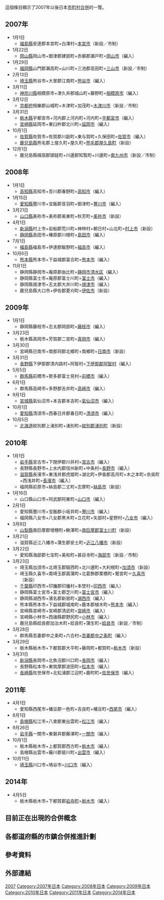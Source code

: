{{refimprove|time=2016-02-13T15:32:38+00:00}}
這個條目顯示了2007年以後日本[[市町村合併|市町村合併]]的一覽。

{{日本的市町村合併}}

== 2007年 ==
* 1月1日
** [[福島縣|福島縣]]安達郡本宮町+白澤村=[[本宮市|本宮市]]（新設／市制）
* 1月22日
** [[岡山縣|岡山縣]]岡山市+御津郡建部町+赤磐郡瀨戸町=[[岡山市|岡山市]]（編入）
* 1月29日
** [[福岡縣|福岡縣]]山門郡瀨高町+山川町+三池郡高田町=[[三山市|三山市]]（新設／市制）
* 2月13日
** [[埼玉縣|埼玉縣]]熊谷市+大里郡江南町=[[熊谷市|熊谷市]]（編入）
* 3月11日
** [[神奈川縣|神奈川縣]]相模原市+津久井郡城山町+藤野町=[[相模原市|相模原市]]（編入）
* 3月12日
** [[京都府|京都府]]相樂郡山城町+木津町+加茂町=[[木津川市|木津川市]]（新設／市制）
* 3月31日
** [[栃木縣|栃木縣]]宇都宮市+河内郡上河内町+河内町=[[宇都宮市|宇都宮市]]（編入）
** [[宮崎縣|宮崎縣]]延岡市+東臼杵郡北川町=[[延岡市|延岡市]]（編入）
* 10月1日
** [[佐賀縣|佐賀縣]]佐賀市+佐賀郡川副町+東与賀町+久保田町=[[佐賀市|佐賀市]]（編入）
** [[鹿兒島縣|鹿兒島縣]]熊毛郡上屋久町+屋久町=[[熊毛郡_(鹿兒島縣)|熊毛郡]][[屋久島町|屋久島町]]（新設）
* 12月1日
** 鹿兒島縣揖宿郡頴娃町+川邊郡知覧町+川邊町=[[南九州市|南九州市]]（新設／市制）

== 2008年 ==
* 1月1日
** [[高知縣|高知縣]]高知市+吾川郡春野町=[[高知市|高知市]]（編入）
* 1月15日
** [[愛知縣|愛知縣]]豐川市+宝飯郡音羽町+御津町=[[豐川市|豐川市]]（編入）
* 3月21日
** [[山口縣|山口縣]]美祢市+美祢郡美東町+秋芳町=[[美祢市|美祢市]]（新設）
* 4月1日
** [[新潟縣|新潟縣]]村上市+岩船郡荒川町+神林村+朝日村+山北町=[[村上市|村上市]]（新設）
** [[静岡縣|静岡縣]]島田市+榛原郡川根町=[[島田市|島田市]]（編入）
* 7月1日
** [[福島縣|福島縣]]福島市+伊達郡飯野町=[[福島市|福島市]]（編入）
* 10月6日
** [[熊本縣|熊本縣]]熊本市+下益城郡富合町=[[熊本市|熊本市]]（編入）
* 11月1日
** 静岡縣静岡市+庵原郡由比町=[[静岡市|静岡市]][[清水区|清水区]]（編入）
** 静岡縣富士市+庵原郡富士川町=[[富士市|富士市]]（編入）
** 静岡縣燒津市+志太郡大井川町=[[燒津市|燒津市]]（編入）
** 鹿兒島縣大口市+伊佐郡菱刈町=[[伊佐市|伊佐市]]（新設）

== 2009年 ==
* 1月1日
** 静岡縣藤枝市+志太郡岡部町=[[藤枝市|藤枝市]]（編入）
* 3月23日
** 栃木縣真岡市+芳賀郡二宮町=[[真岡市|真岡市]]（編入）
* 3月30日
** 宮崎縣日南市+南那珂郡北鄉町+南鄉町=[[日南市|日南市]]（新設）
* 3月31日
** [[長野縣|長野縣]]下伊那郡清内路村+阿智村=[[下伊那郡|下伊那郡]][[阿智村|阿智村]]（編入）
* 5月5日
** [[群馬縣|群馬縣]]前橋市+勢多郡富士見村=[[前橋市|前橋市]]（編入）
* 6月1日
** 群馬縣高崎市+多野郡吉井町=[[高崎市|高崎市]]（編入）
* 9月1日
** [[宮城縣|宮城縣]]氣仙沼市+本吉郡本吉町=[[氣仙沼市|氣仙沼市]]（編入）
* 10月1日
** [[愛知縣|愛知縣]]清須市+西春日井郡春日町=[[清須市|清須市]]（編入）
* 10月5日
** [[北海道|北海道]]紋別郡上湧別町+湧別町=[[紋別郡|紋別郡]][[湧別町|湧別町]]（新設）

== 2010年 ==
* 1月1日
** [[岩手縣|岩手縣]]宮古市+下閉伊郡川井村=[[宮古市|宮古市]]（編入）
** 長野縣長野市+上水内郡信州新町+中条村=[[長野市|長野市]]（編入）
** [[滋賀縣|滋賀縣]]長濱市+東浅井郡虎姬町+湖北町+伊香郡高月町+木之本町+余吳町+西浅井町=[[長濱市|長濱市]]（編入）
** 福岡縣前原市+絲島郡二丈町+志摩町=[[絲島市|絲島市]]（新設）
* 1月16日
** 山口縣山口市+阿武郡阿東町=[[山口市|山口市]]（編入）
* 2月1日
** 愛知縣豐川市+宝飯郡小坂井町=[[豐川市|豐川市]]（編入）
** 福岡縣八女市+八女郡黒木町+立花町+矢部村+星野村=[[八女市|八女市]]（編入）
* 3月8日
** [[山梨縣|山梨縣]]南巨摩郡增穗町+鰍澤町=[[南巨摩郡|南巨摩郡]][[富士川町|富士川町]]（新設）
* 3月21日
** 滋賀縣近江八幡市+蒲生郡安土町=[[近江八幡市|近江八幡市]]（新設）
* 3月22日
** 愛知縣海部郡七宝町+美和町+甚目寺町=[[海部市|海部市]]（新設／市制）
* 3月23日
** 埼玉縣加須市+北埼玉郡騎西町+北川邊町+大利根町=[[加須市|加須市]]（新設）
** 埼玉縣久喜市+南埼玉郡菖蒲町+北葛飾郡栗橋町+鷲宮町＝[[久喜市|久喜市]]（新設）
** [[千葉縣|千葉縣]]印西市+印旛郡印旛村+本埜村=[[印西市|印西市]]（編入）
** 静岡縣富士宮市+富士郡芝川町=[[富士宮市|富士宮市]]（編入）
** 静岡縣湖西市+濱名郡新居町=[[湖西市|湖西市]]（編入）
** 熊本縣熊本市+下益城郡城南町+鹿本郡植木町=[[熊本市|熊本市]]（編入）
** 宮崎縣宮崎市+宮崎郡清武町=[[宮崎市|宮崎市]]（編入）
** 宮崎縣小林市+西諸縣郡野尻町=[[小林市|小林市]]（編入）
** 鹿兒島縣姶良郡加治木町+姶良町+蒲生町=[[姶良市|姶良市]]（新設／市制）
* 3月28日
** 群馬縣吾妻郡中之条町+六合村=[[吾妻郡|吾妻郡]][[中之条町|中之条町]]（編入）
* 3月29日
** 栃木縣栃木市+下都賀郡大平町+藤岡町+都賀町=[[栃木市|栃木市]]（新設）
* 3月31日
** [[新潟縣|新潟縣]]長岡市+北魚沼郡川口町=[[長岡市|長岡市]]（編入）
** 長野縣松本市+東筑摩郡波田町=[[松本市|松本市]]（編入）
** [[長崎縣|長崎縣]]佐世保市+北松浦郡江迎町+鹿町町=[[佐世保市|佐世保市]]（編入）

== 2011年 ==
* 4月1日
** 愛知縣西尾市+幡豆郡一色町+吉良町+幡豆町=[[西尾市|西尾市]]（編入）
* 8月1日
** [[島根縣|島根縣]]松江市+八束郡東出雲町=[[松江市|松江市]]（編入）
* 9月26日
** [[岩手縣|岩手縣]]一關市+東磐井郡藤澤町=[[一關市|一關市]]（編入）
* 10月1日
** 栃木縣栃木市+上都賀郡西方町=[[栃木市|栃木市]]（編入）
** 島根縣出雲市+簸川郡斐川町=[[出雲市|出雲市]]（編入）
* 10月11日
** [[埼玉縣|埼玉縣]]川口市+鳩谷市=[[川口市|川口市]]（編入）

== 2014年 ==
* 4月5日
** 栃木縣栃木市+下都賀郡[[岩舟町|岩舟町]]=[[栃木市|栃木市]]（編入）
== 目前正在出現的合併概念 ==
== 各都道府縣的市鎮合併推進計劃 ==

== 參考資料 ==
{{reflist}}
== 外部連結 ==

[[Category:日本市町村|2007]]
[[Category:2007年日本|Category:2007年日本]]
[[Category:2008年日本|Category:2008年日本]]
[[Category:2009年日本|Category:2009年日本]]
[[Category:2010年日本|Category:2010年日本]]
[[Category:2011年日本|Category:2011年日本]]
[[Category:2014年日本|Category:2014年日本]]
